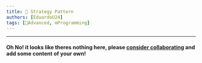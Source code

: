 ```yaml
---
title: 📘 Strategy Pattern
authors: [EduardoU24]
tags: [📘Advanced, ⚙️Programming]
---
```


--- 

#### Oh No! it looks like theres nothing here, please [consider collaborating](/community/how-to-collaborate/) and add some content of your own!